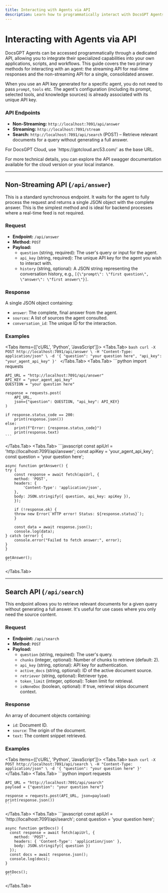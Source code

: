 ```yaml
---
title: Interacting with Agents via API
description: Learn how to programmatically interact with DocsGPT Agents using the streaming and non-streaming API endpoints.
---
```



# Interacting with Agents via API

DocsGPT Agents can be accessed programmatically through a dedicated API, allowing you to integrate their specialized capabilities into your own applications, scripts, and workflows. This guide covers the two primary methods for interacting with an agent: the streaming API for real-time responses and the non-streaming API for a single, consolidated answer.

When you use an API key generated for a specific agent, you do not need to pass `prompt`, `tools` etc. The agent's configuration (including its prompt, selected tools, and knowledge sources) is already associated with its unique API key. 

### API Endpoints

- **Non-Streaming:** `http://localhost:7091/api/answer`
- **Streaming:** `http://localhost:7091/stream`
- **Search:** `http://localhost:7091/api/search` (POST) – Retrieve relevant documents for a query without generating a full answer.

<Callout type="info">
For DocsGPT Cloud, use `https://gptcloud.arc53.com/` as the base URL.
</Callout>

For more technical details, you can explore the API swagger documentation available for the cloud version or your local instance.

---

## Non-Streaming API (`/api/answer`)

This is a standard synchronous endpoint. It waits for the agent to fully process the request and returns a single JSON object with the complete answer. This is the simplest method and is ideal for backend processes where a real-time feed is not required.

### Request

-   **Endpoint:** `/api/answer`
-   **Method:** `POST`
-   **Payload:**
    -   `question` (string, required): The user's query or input for the agent.
    -   `api_key` (string, required): The unique API key for the agent you wish to interact with.
    -   `history` (string, optional): A JSON string representing the conversation history, e.g., `[{\"prompt\": \"first question\", \"answer\": \"first answer\"}]`.

### Response

A single JSON object containing:
-   `answer`: The complete, final answer from the agent.
-   `sources`: A list of sources the agent consulted.
-   `conversation_id`: The unique ID for the interaction.

### Examples

<Tabs items={['cURL', 'Python', 'JavaScript']}>
  <Tabs.Tab>
    ```bash
    curl -X POST http://localhost:7091/api/answer \
    -H "Content-Type: application/json" \
    -d '{
        "question": "your question here",
        "api_key": "your_agent_api_key"
    }'
    ```
  </Tabs.Tab>
  <Tabs.Tab>
    ```python
    import requests

    API_URL = "http://localhost:7091/api/answer"
    API_KEY = "your_agent_api_key"
    QUESTION = "your question here"

    response = requests.post(
        API_URL,
        json={"question": QUESTION, "api_key": API_KEY}
    )

    if response.status_code == 200:
        print(response.json())
    else:
        print(f"Error: {response.status_code}")
        print(response.text)
    ```
  </Tabs.Tab>
  <Tabs.Tab>
    ```javascript
    const apiUrl = 'http://localhost:7091/api/answer';
    const apiKey = 'your_agent_api_key';
    const question = 'your question here';

    async function getAnswer() {
    try {
        const response = await fetch(apiUrl, {
        method: 'POST',
        headers: {
            'Content-Type': 'application/json',
        },
        body: JSON.stringify({ question, api_key: apiKey }),
        });

        if (!response.ok) {
        throw new Error(`HTTP error! Status: ${response.status}`);
        }

        const data = await response.json();
        console.log(data);
    } catch (error) {
        console.error("Failed to fetch answer:", error);
    }
    }

    getAnswer();
    ```
  </Tabs.Tab>
</Tabs>

---

## Search API (`/api/search`)

This endpoint allows you to retrieve relevant documents for a given query without generating a full answer. It's useful for use cases where you only need the source content.

### Request

-   **Endpoint:** `/api/search`
-   **Method:** `POST`
-   **Payload:**
    -   `question` (string, required): The user's query.
    -   `chunks` (integer, optional): Number of chunks to retrieve (default: 2).
    -   `api_key` (string, optional): API key for authentication.
    -   `active_docs` (string, optional): ID of the active document source.
    -   `retriever` (string, optional): Retriever type.
    -   `token_limit` (integer, optional): Token limit for retrieval.
    -   `isNoneDoc` (boolean, optional): If true, retrieval skips document context.

### Response

An array of document objects containing:
-   `id`: Document ID.
-   `source`: The origin of the document.
-   `text`: The content snippet retrieved.

### Examples

<Tabs items={['cURL', 'Python', 'JavaScript']}>
  <Tabs.Tab>
    ```bash
    curl -X POST http://localhost:7091/api/search \
    -H "Content-Type: application/json" \
    -d '{
        "question": "your question here"
    }'
    ```
  </Tabs.Tab>
  <Tabs.Tab>
    ```python
    import requests

    API_URL = "http://localhost:7091/api/search"
    payload = {"question": "your question here"}

    response = requests.post(API_URL, json=payload)
    print(response.json())
    ```
  </Tabs.Tab>
  <Tabs.Tab>
    ```javascript
    const apiUrl = 'http://localhost:7091/api/search';
    const question = 'your question here';

    async function getDocs() {
      const response = await fetch(apiUrl, {
        method: 'POST',
        headers: { 'Content-Type': 'application/json' },
        body: JSON.stringify({ question })
      });
      const docs = await response.json();
      console.log(docs);
    }

    getDocs();
    ```
  </Tabs.Tab>
</Tabs>
